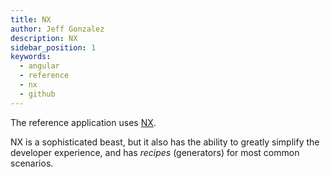 ```yaml
---
title: NX
author: Jeff Gonzalez
description: NX
sidebar_position: 1
keywords:
  - angular
  - reference
  - nx
  - github
---
```



<AuthorBlurb
  github="jeffrygonzalez"
  fullName="Jeff Gonzalez"
  description="NX"
  created="10/13/2022"
/>

The reference application uses [NX](https://nx.dev).

NX is a sophisticated beast, but it also has the ability to greatly simplify the developer experience, and has _recipes_ (generators) for most common scenarios.
